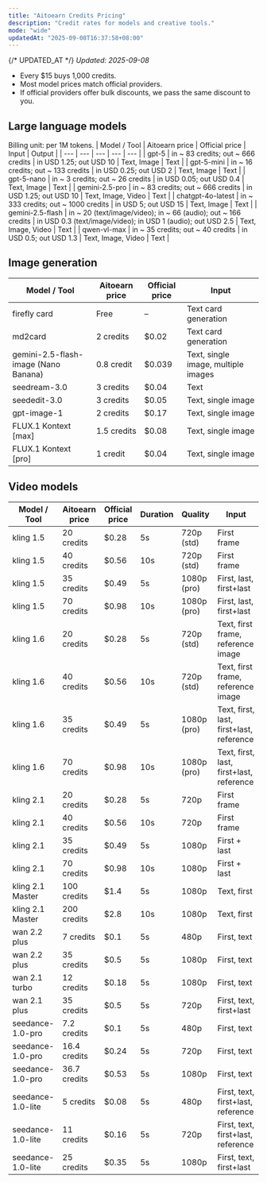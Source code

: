 ```yaml
---
title: "Aitoearn Credits Pricing"
description: "Credit rates for models and creative tools."
mode: "wide"
updatedAt: "2025-09-08T16:37:58+08:00"
---
```

{/* UPDATED_AT */}
_Updated: 2025-09-08_


- Every $15 buys 1,000 credits.
- Most model prices match official providers.
- If official providers offer bulk discounts, we pass the same discount to you.

## Large language models
Billing unit: per 1M tokens.
| Model / Tool | Aitoearn price | Official price | Input | Output |
| --- | --- | --- | --- | --- |
| gpt-5 | in ~ 83 credits; out ~ 666 credits | in USD 1.25; out USD 10 | Text, Image | Text |
| gpt-5-mini | in ~ 16 credits; out ~ 133 credits | in USD 0.25; out USD 2 | Text, Image | Text |
| gpt-5-nano | in ~ 3 credits; out ~ 26 credits | in USD 0.05; out USD 0.4 | Text, Image | Text |
| gemini-2.5-pro | in ~ 83 credits; out ~ 666 credits | in USD 1.25; out USD 10 | Text, Image, Video | Text |
| chatgpt-4o-latest | in ~ 333 credits; out ~ 1000 credits | in USD 5; out USD 15 | Text, Image | Text |
| gemini-2.5-flash | in ~ 20 (text/image/video); in ~ 66 (audio); out ~ 166 credits | in USD 0.3 (text/image/video); in USD 1 (audio); out USD 2.5 | Text, Image, Video | Text |
| qwen-vl-max | in ~ 35 credits; out ~ 40 credits | in USD 0.5; out USD 1.3 | Text, Image, Video | Text |

## Image generation
| Model / Tool | Aitoearn price | Official price | Input |
| --- | --- | --- | --- |
| firefly card | Free | – | Text card generation |
| md2card | 2 credits | $0.02 | Text card generation |
| <Icon icon="fire" size={16} /> gemini-2.5-flash-image (Nano Banana) | 0.8 credit | $0.039 | Text, single image, multiple images |
| seedream-3.0 | 3 credits | $0.04 | Text |
| seededit-3.0 | 3 credits | $0.05 | Text, single image |
| <Icon icon="fire" size={16} /> gpt-image-1 | 2 credits | $0.17 | Text, single image |
| <Icon icon="fire" size={16} /> FLUX.1 Kontext [max] | 1.5 credits | $0.08 | Text, single image |
| <Icon icon="fire" size={16} /> FLUX.1 Kontext [pro] | 1 credit | $0.04 | Text, single image |

## Video models
| Model / Tool | Aitoearn price | Official price | Duration | Quality | Input |
| --- | --- | --- | --- | --- | --- |
| kling 1.5 | 20 credits | $0.28 | 5s | 720p (std) | First frame |
| kling 1.5 | 40 credits | $0.56 | 10s | 720p (std) | First frame |
| kling 1.5 | 35 credits | $0.49 | 5s | 1080p (pro) | First, last, first+last |
| kling 1.5 | 70 credits | $0.98 | 10s | 1080p (pro) | First, last, first+last |
| kling 1.6 | 20 credits | $0.28 | 5s | 720p (std) | Text, first frame, reference image |
| kling 1.6 | 40 credits | $0.56 | 10s | 720p (std) | Text, first frame, reference image |
| kling 1.6 | 35 credits | $0.49 | 5s | 1080p (pro) | Text, first, last, first+last, reference |
| kling 1.6 | 70 credits | $0.98 | 10s | 1080p (pro) | Text, first, last, first+last, reference |
| kling 2.1 | 20 credits | $0.28 | 5s | 720p | First frame |
| kling 2.1 | 40 credits | $0.56 | 10s | 720p | First frame |
| kling 2.1 | 35 credits | $0.49 | 5s | 1080p | First + last |
| kling 2.1 | 70 credits | $0.98 | 10s | 1080p | First + last |
| kling 2.1 Master | 100 credits | $1.4 | 5s | 1080p | Text, first |
| kling 2.1 Master | 200 credits | $2.8 | 10s | 1080p | Text, first |
| wan 2.2 plus | 7 credits | $0.1 | 5s | 480p | First, text |
| wan 2.2 plus | 35 credits | $0.5 | 5s | 1080p | First, text |
| wan 2.1 turbo | 12 credits | $0.18 | 5s | 1080p | First, text |
| wan 2.1 plus | 35 credits | $0.5 | 5s | 720p | First, text, first+last |
| seedance-1.0-pro | 7.2 credits | $0.1 | 5s | 480p | First, text |
| seedance-1.0-pro | 16.4 credits | $0.24 | 5s | 720p | First, text |
| seedance-1.0-pro | 36.7 credits | $0.53 | 5s | 1080p | First, text |
| seedance-1.0-lite | 5 credits | $0.08 | 5s | 480p | First, text, first+last, reference |
| seedance-1.0-lite | 11 credits | $0.16 | 5s | 720p | First, text, first+last, reference |
| seedance-1.0-lite | 25 credits | $0.35 | 5s | 1080p | First, text, first+last |
